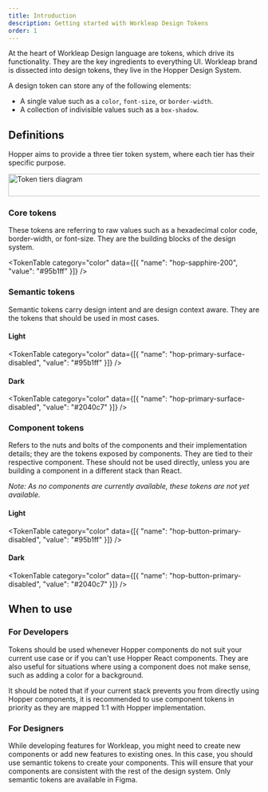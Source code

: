 ```yaml
---
title: Introduction
description: Getting started with Workleap Design Tokens
order: 1
---
```


At the heart of Workleap Design language are tokens, which drive its functionality. They are the key ingredients to everything UI. Workleap brand is dissected into design tokens, they live in the Hopper Design System.

A design token can store any of the following elements:

- A single value such as a `color`, `font-size`, or `border-width`.
- A collection of indivisible values such as a `box-shadow`.

## Definitions

Hopper aims to provide a three tier token system, where each tier has their specific purpose.

<Card>
    <Image src="https://cdn.platform.workleap.com/hopper/webdoc/token-details.png" width="654" height="45" alt="Token tiers diagram" />
</Card>

### Core tokens

These tokens are referring to raw values such as a hexadecimal color code, border-width, or font-size. They are the building blocks of the design system.

<TokenTable category="color" data={[{
    "name": "hop-sapphire-200",
    "value": "#95b1ff"
}]} />

### Semantic tokens

Semantic tokens carry design intent and are design context aware. They are the tokens that should be used in most cases.

#### Light

<TokenTable category="color" data={[{
    "name": "hop-primary-surface-disabled",
    "value": "#95b1ff"
}]} />

#### Dark

<TokenTable category="color" data={[{
    "name": "hop-primary-surface-disabled",
    "value": "#2040c7"
}]} />

### Component tokens

Refers to the nuts and bolts of the components and their implementation details; they are the tokens exposed by components. They are tied to their respective component. These should not be used directly, unless you are building a component in a different stack than React.

_Note: As no components are currently available, these tokens are not yet available._

#### Light

<TokenTable category="color" data={[{
    "name": "hop-button-primary-disabled",
    "value": "#95b1ff"
}]} />

#### Dark

<TokenTable category="color" data={[{
    "name": "hop-button-primary-disabled",
    "value": "#2040c7"
}]} />

## When to use

### For Developers

Tokens should be used whenever Hopper components do not suit your current use case or if you can't use Hopper React components. They are also useful for situations where using a component does not make sense, such as adding a color for a background.

It should be noted that if your current stack prevents you from directly using Hopper components, it is recommended to use component tokens in priority as they are mapped 1:1 with Hopper implementation.

### For Designers

While developing features for Workleap, you might need to create new components or add new features to existing ones. In this case, you should use semantic tokens to create your components. This will ensure that your components are consistent with the rest of the design system. Only semantic tokens are available in Figma.
